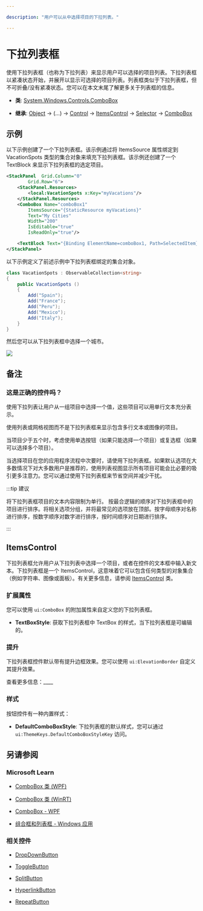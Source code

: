 ---

description: "用户可以从中选择项目的下拉列表。"

---

# 下拉列表框

使用下拉列表框（也称为下拉列表）来显示用户可以选择的项目列表。下拉列表框以紧凑状态开始，并展开以显示可选择的项目列表。列表框类似于下拉列表框，但不可折叠/没有紧凑状态。您可以在本文末尾了解更多关于列表框的信息。

- **类**: [System.Windows.Controls](https://learn.microsoft.com/en-us/dotnet/api/system.windows.controls)[.ComboBox](https://learn.microsoft.com/en-us/dotnet/api/system.windows.controls.combobox)

- **继承**: [Object](https://learn.microsoft.com/en-us/dotnet/api/system.object) → (...) → [Control](https://learn.microsoft.com/en-us/dotnet/api/system.windows.controls.control) → [ItemsControl](https://learn.microsoft.com/en-us/dotnet/api/system.windows.controls.itemscontrol) → [Selector](https://learn.microsoft.com/en-us/dotnet/api/system.windows.controls.primitives.selector) → [ComboBox](https://learn.microsoft.com/en-us/dotnet/api/system.windows.controls.combobox)

## 示例

以下示例创建了一个下拉列表框。该示例通过将 ItemsSource 属性绑定到 VacationSpots 类型的集合对象来填充下拉列表框。该示例还创建了一个 TextBlock 来显示下拉列表框的选定项目。

```xml
<StackPanel  Grid.Column="0"
        Grid.Row="6">
    <StackPanel.Resources>
        <local:VacationSpots x:Key="myVacations"/>
    </StackPanel.Resources>
    <ComboBox Name="comboBox1"
        ItemsSource="{StaticResource myVacations}"
        Text="My Cities"
        Width="200"
        IsEditable="true"
        IsReadOnly="true"/>

    <TextBlock Text="{Binding ElementName=comboBox1, Path=SelectedItem}" Margin="0,10,0,0" HorizontalAlignment="Center"/>
</StackPanel>
```

以下示例定义了前述示例中下拉列表框绑定的集合对象。

```csharp
class VacationSpots : ObservableCollection<string>
{
    public VacationSpots ()
    {
        Add("Spain");
        Add("France");
        Add("Peru");
        Add("Mexico");
        Add("Italy");
    }
}
```

然后您可以从下拉列表框中选择一个城市。

![](combobox-vacation-spot.png)

## 备注

### 这是正确的控件吗？

使用下拉列表让用户从一组项目中选择一个值，这些项目可以用单行文本充分表示。

使用列表或网格视图而不是下拉列表框来显示包含多行文本或图像的项目。

当项目少于五个时，考虑使用单选按钮（如果只能选择一个项目）或复选框（如果可以选择多个项目）。

当选择项目在您的应用程序流程中次要时，请使用下拉列表框。如果默认选项在大多数情况下对大多数用户是推荐的，使用列表视图显示所有项目可能会比必要的吸引更多注意力。您可以通过使用下拉列表框来节省空间并减少干扰。

:::tip 建议

将下拉列表框项目的文本内容限制为单行。
按最合逻辑的顺序对下拉列表框中的项目进行排序。将相关选项分组，并将最常见的选项放在顶部。按字母顺序对名称进行排序，按数字顺序对数字进行排序，按时间顺序对日期进行排序。

:::

## ItemsControl

下拉列表框允许用户从下拉列表中选择一个项目，或者在控件的文本框中输入新文本。下拉列表框是一个 ItemsControl，这意味着它可以包含任何类型的对象集合（例如字符串、图像或面板）。有关更多信息，请参阅 [ItemsControl](https://learn.microsoft.com/en-us/dotnet/api/system.windows.controls.itemscontrol) 类。

### 扩展属性

您可以使用 `ui:ComboBox` 的附加属性来自定义您的下拉列表框。

- **TextBoxStyle**: 获取下拉列表框中 TextBox 的样式，当下拉列表框是可编辑的。

### 提升

下拉列表框控件默认带有提升边框效果。您可以使用 `ui:ElevationBorder` 自定义其提升效果。

查看更多信息：____

### 样式

按钮控件有一种内置样式：

- **DefaultComboBoxStyle**: 下拉列表框的默认样式，您可以通过 `ui:ThemeKeys.DefaultComboBoxStyleKey` 访问。

## 另请参阅

### Microsoft Learn

- [ComboBox 类 (WPF)](https://learn.microsoft.com/en-us/dotnet/api/system.windows.controls.combobox)

- [ComboBox 类 (WinRT)](https://learn.microsoft.com/en-us/windows/windows-app-sdk/api/winrt/microsoft.ui.xaml.controls.combobox)

- [ComboBox - WPF](https://learn.microsoft.com/en-us/dotnet/desktop/wpf/controls/combobox)

- [组合框和列表框 - Windows 应用](https://learn.microsoft.com/en-us/windows/apps/design/controls/combo-box)

### 相关控件

- [DropDownButton](./dropdown-button)

- [ToggleButton](./toggle-button)

- [SplitButton](./split-button)

- [HyperlinkButton](./hyperlink-button)

- [RepeatButton](./repeat-button)